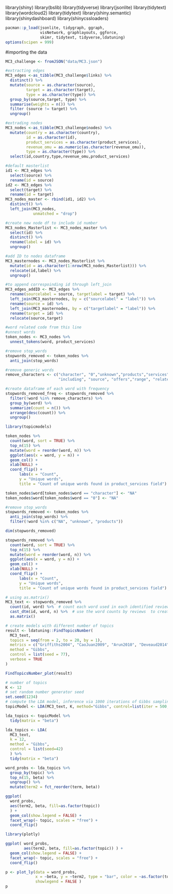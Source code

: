library(shiny) library(bslib) library(tidyverse) library(jsonlite) library(tidytext) library(wordcloud2) library(tidytext) library(shiny.semantic) library(shinydashboard) library(shinycssloaders)

```r
pacman::p_load(jsonlite, tidygraph, ggraph, 
               visNetwork, graphlayouts, ggforce, 
               skimr, tidytext, tidyverse,ldatuning)
options(scipen = 999) 
```

#importing the data

```r
MC3_challenge <- fromJSON("data/MC3.json")

#extracting edges 
MC3_edges <-as_tibble(MC3_challenge$links) %>%
  distinct() %>%
  mutate(source = as.character(source),
         target = as.character(target),
         type = as.character(type)) %>%
  group_by(source,target, type) %>%
  summarise(weights = n()) %>%
  filter (source != target) %>%
  ungroup()

#extrading nodes 
MC3_nodes <-as_tibble(MC3_challenge$nodes) %>%
  mutate(country = as.character(country),
         id = as.character(id),
         product_services = as.character(product_services),
         revenue_omu = as.numeric(as.character(revenue_omu)),
         type = as.character(type)) %>%
  select(id,country,type,revenue_omu,product_services)

#default masterlist 
id1 <- MC3_edges %>%
  select(source) %>%
  rename(id = source)
id2 <- MC3_edges %>%
  select(target) %>%
  rename(id = target)
MC3_nodes_master <- rbind(id1, id2) %>%
  distinct() %>%
  left_join(MC3_nodes,
            unmatched = "drop")

#create new node df to include id number
MC3_nodes_Masterlist <- MC3_nodes_master %>%
  select(id) %>%
  distinct() %>%
  rename(label = id) %>%
  ungroup()

#add ID to nodes dataframe
MC3_masternodes <- MC3_nodes_Masterlist %>%
  mutate(id = as.character(1:nrow(MC3_nodes_Masterlist))) %>%
  relocate(id,label) %>%
  ungroup()

#to append correspoinding id through left_join 
MC3_edges_addID <- MC3_edges %>%
  rename(sourcelabel = source, targetlabel = target) %>%
  left_join(MC3_masternodes, by = c("sourcelabel" = "label")) %>%
  rename(source = id) %>%
  left_join(MC3_masternodes, by = c("targetlabel" = "label")) %>%
  rename(target = id) %>%
  relocate(source,target)

```

```r
#word related code from this line
#unnest words
token_nodes <- MC3_nodes %>%
  unnest_tokens(word, product_services)

#remove stop_words
stopwords_removed <- token_nodes %>% 
  anti_join(stop_words)

#remove generic words 
remove_characters <- c("character", "0","unknown","products","services",
                       "including", "source", "offers","range", "related")

#create dataframe of each word with frequency 
stopwords_removed_freq <- stopwords_removed %>%
  filter(!word %in% remove_characters) %>%
  group_by(word) %>%
  summarize(count = n()) %>%
  arrange(desc(count)) %>%
  ungroup()
```

```r
library(topicmodels)

token_nodes %>%
  count(word, sort = TRUE) %>%
  top_n(15) %>%
  mutate(word = reorder(word, n)) %>%
  ggplot(aes(x = word, y = n)) +
  geom_col() +
  xlab(NULL) +
  coord_flip() +
      labs(x = "Count",
      y = "Unique words",
      title = "Count of unique words found in product_services field")
```

```r
token_nodes$word[token_nodes$word == "character"] <- "NA"
token_nodes$word[token_nodes$word == "0"] <- "NA"

#remove stop_words
stopwords_removed <- token_nodes %>% 
  anti_join(stop_words) %>%
  filter(!word %in% c("NA", "unknown", "products"))

dim(stopwords_removed)

stopwords_removed %>%
  count(word, sort = TRUE) %>%
  top_n(15) %>%
  mutate(word = reorder(word, n)) %>%
  ggplot(aes(x = word, y = n)) +
  geom_col() +
  xlab(NULL) +
  coord_flip() +
      labs(x = "Count",
      y = "Unique words",
      title = "Count of unique words found in product_services field")

```

```r
# using as.matrix()
MC3_text <- stopwords_removed %>%
  count(id, word) %>%  # count each word used in each identified review 
  cast_dtm(id, word, n) %>%  # use the word counts by reviews  to create a DTM
  as.matrix()

# create models with different number of topics
result <- ldatuning::FindTopicsNumber(
  MC3_text,
  topics = seq(from = 2, to = 20, by = 1),
  metrics = c("Griffiths2004", "CaoJuan2009", "Arun2010", "Deveaud2014"),
  method = "Gibbs",
  control = list(seed = 77),
  verbose = TRUE
)

FindTopicsNumber_plot(result)


```

```r

# number of topics
K <- 12
# set random number generator seed
set.seed(1234)
# compute the LDA model, inference via 1000 iterations of Gibbs sampling
topicModel <- LDA(MC3_text, K, method="Gibbs", control=list(iter = 500, verbose = 25))

lda_topics <- topicModel %>%
  tidy(matrix = "beta")
```

```r
lda_topics <- LDA(
  MC3_text,
  k = 12,
  method = "Gibbs",
  control = list(seed=42)
  ) %>%
  tidy(matrix = "beta")

word_probs <- lda_topics %>%
  group_by(topic) %>%
  top_n(15, beta) %>%
  ungroup() %>%
  mutate(term2 = fct_reorder(term, beta))

ggplot(
  word_probs,
  aes(term2, beta, fill=as.factor(topic))
  ) +
  geom_col(show.legend = FALSE) +
  facet_wrap(~ topic, scales = "free") +
  coord_flip()

```


```r
library(plotly)

ggplot( word_probs, 
        aes(term2, beta, fill=as.factor(topic)) ) + 
  geom_col(show.legend = FALSE) +
  facet_wrap(~ topic, scales = "free") +
  coord_flip()

p <- plot_ly(data = word_probs, 
             x = ~beta, y = ~term2, type = "bar", color = ~as.factor(topic),
             showlegend = FALSE ) 
p

```
